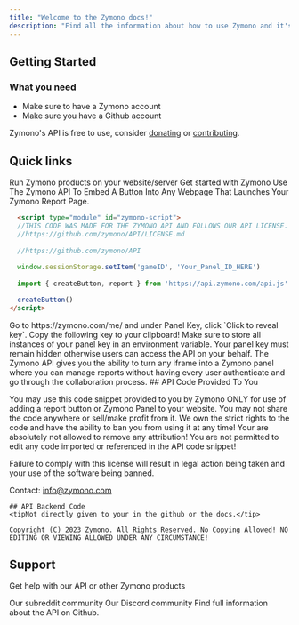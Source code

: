 ```yaml
---
title: "Welcome to the Zymono docs!"
description: "Find all the information about how to use Zymono and it's API here."
---
```


## Getting Started
### What you need
- Make sure to have a Zymono account
- Make sure you have a Github account

<Tip>
  Zymono's API is free to use, consider <a href="https://zymono.com/donate">donating</a> or <a href="https://zymono.com/contribute">contributing</a>.
</Tip>

## Quick links
<CardGroup>
  <Card title="API Setup" icon="rectangle-terminal" href="/api-reference">
    Run Zymono products on your website/server
  </Card>
  <Card title="Get Started" icon="sliders" href="https://zymono.com">
    Get started with Zymono
  </Card>

</CardGroup>

<AccordionGroup>
  <Accordion title="Add a Zymono button">
    Use The Zymono API To Embed A Button Into Any Webpage That Launches Your Zymono Report Page.

  ```html reportButton.html
    <script type="module" id="zymono-script">
    //THIS CODE WAS MADE FOR THE ZYMONO API AND FOLLOWS OUR API LICENSE. 
    //https://github.com/zymono/API/LICENSE.md
    
    //https://github.com/zymono/API
    
    window.sessionStorage.setItem('gameID', 'Your_Panel_ID_HERE')
    
    import { createButton, report } from 'https://api.zymono.com/api.js'

    createButton()
</script>
 ```
  </Accordion>

  <Accordion title="How to find panel ID">
    Go to https://zymono.com/me/ and under Panel Key, click `Click to reveal key`. Copy the following key to your clipboard!
  </Accordion>

  <Accordion title="API safety">
    Make sure to store all instances of your panel key in an environment variable. Your panel key must remain hidden otherwise users can access the API on your behalf.
  </Accordion>
   <Accordion title="What's the API">
    The Zymono API gives you the ability to turn any iframe into a Zymono panel where you can manage reports without having every user authenticate and go through the collaboration process.
  </Accordion>
  
  <Accordion title="Licenses">
    ## API Code Provided To You
    
You may use this code snippet provided to you by Zymono ONLY for use of adding a report button or Zymono Panel to your website. You may not share the code anywhere or sell/make profit from it. We own the strict rights to the code and have the ability to ban you from using it at any time! Your are absolutely not allowed to remove any attribution! You are not permitted to edit any code imported or referenced in the API code snippet!

Failure to comply with this license will result in legal action being taken and your use of the software being banned.

Contact: info@zymono.com
    
    ## API Backend Code
    <tipNot directly given to your in the github or the docs.</tip>
    
    Copyright (C) 2023 Zymono. All Rights Reserved. No Copying Allowed! NO EDITING OR VIEWING ALLOWED UNDER ANY CIRCUMSTANCE!
  </Accordion>
</AccordionGroup>

## Support
Get help with our API or other Zymono products

<CardGroup>
  <Card title="Reddit" icon="reddit" href="https://reddit.com/r/zymono">
    Our subreddit community
  </Card>
  <Card title="Discord" icon="discord" href="https://dsc.gg/zymono">
    Our Discord community
  </Card>
  <Card title="Github" icon="letter" href="//github.com/zymono/API">
    Find full information about the API on Github.
  </Card>

</CardGroup>
